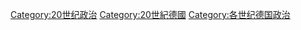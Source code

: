 [[Category:20世纪政治|Category:20世纪政治]]
[[Category:20世紀德國|Category:20世紀德國]]
[[Category:各世纪德国政治|Category:各世纪德国政治]]
